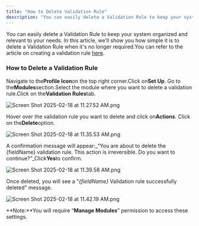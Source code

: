 ```yaml
---
title: "How to Delete Validation Rule"
description: "You can easily delete a Validation Rule to keep your system organized and relevant to your needs. In this article, we’ll show you how simple it is to"
---
```


You can easily delete a Validation Rule to keep your system organized and relevant to your needs. In this article, we’ll show you how simple it is to delete a Validation Rule when it's no longer required.You can refer to the article on creating a validation rule [here](https://support.salesmate.io/hc/en-us/articles/42923331176601).

### How to Delete a Validation Rule

Navigate to the**Profile Icon**on the top right corner.Click on**Set Up**. Go to the**Modules**section.Select the module where you want to delete a validation rule.Click on the**Validation Rules**tab.

![Screen Shot 2025-02-18 at 11.27.52 AM.png](./images/Screen-Shot-2025-02-18-at-11.27.52-AM-2.png)

Hover over the validation rule you want to delete and click on**Actions**. Click on the**Delete**option.

![Screen Shot 2025-02-18 at 11.35.53 AM.png](./images/Screen-Shot-2025-02-18-at-11.35.53-AM.png)

A confirmation message will appear:_“You are about to delete the {fieldName} validation rule. This action is irreversible. Do you want to continue?”_Click**Yes**to confirm.

![Screen Shot 2025-02-18 at 11.39.58 AM.png](./images/Screen-Shot-2025-02-18-at-11.39.58-AM.png)

Once deleted, you will see a "_{fieldName}_ Validation rule successfully deleted" message.

![Screen Shot 2025-02-18 at 11.42.19 AM.png](./images/Screen-Shot-2025-02-18-at-11.42.19-AM.png)

**Note:**You will require “**Manage Modules**” permission to access these settings.
